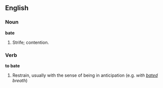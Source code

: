==English==

===Noun===

'''bate'''

#Strife; contention.

===Verb===

'''to bate'''

#Restrain, usually with the sense of being in anticipation (e.g. ''with [[bated]] breath'')